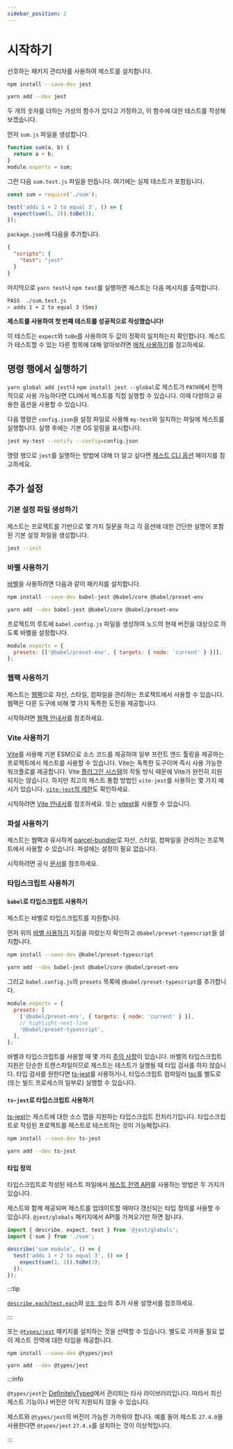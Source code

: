 ```yaml
---
sidebar_position: 2
---
```



# 시작하기

선호하는 패키지 관리자를 사용하여 제스트를 설치합니다.

<Tabs groupId="package-manager">
  <TabItem value="npm" label="npm" default>

```bash
npm install --save-dev jest
```

  </TabItem>
  <TabItem value="yarn" label="Yarn">

```bash
yarn add --dev jest
```

  </TabItem>
</Tabs>

두 개의 숫자를 더하는 가상의 함수가 있다고 가정하고, 이 함수에 대한 테스트를 작성해 보겠습니다.

먼저 `sum.js` 파일을 생성합니다.

```js
function sum(a, b) {
  return a + b;
}
module.exports = sum;
```

그런 다음 `sum.test.js` 파일을 만듭니다. 여기에는 실제 테스트가 포함됩니다.

```js
const sum = require('./sum');

test('adds 1 + 2 to equal 3', () => {
  expect(sum(1, 2)).toBe(3);
});
```

`package.json`에 다음을 추가합니다.

```json
{
  "scripts": {
    "test": "jest"
  }
}
```

마지막으로 `yarn test`나 `npm test`를 실행하면 제스트는 다음 메시지를 출력합니다.

```bash
PASS  ./sum.test.js
✓ adds 1 + 2 to equal 3 (5ms)
```

**제스트를 사용하여 첫 번째 테스트를 성공적으로 작성했습니다!**

이 테스트는 `expect`와 `toBe`를 사용하여 두 값이 정확히 일치하는지 확인합니다. 제스트가 테스트할 수 있는 다른 항목에 대해 알아보려면 [매처 사용하기](./매처-사용하기.md)를 참고하세요.

## 명령 행에서 실행하기

`yarn global add jest`나 `npm install jest --global`로 제스트가 `PATH`에서 전역적으로 사용 가능하다면 CLI에서 제스트를 직접 실행할 수 있습니다. 이때 다양하고 유용한 옵션을 사용할 수 있습니다.

다음 명령은 `config.json`을 설정 파일로 사용해 `my-test`와 일치하는 파일에 제스트를 실행합니다. 실행 후에는 기본 OS 알림을 표시합니다.

```bash
jest my-test --notify --config=config.json
```

명령 행으로 `jest`를 실행하는 방법에 대해 더 알고 싶다면 [제스트 CLI 옵션](https://jestjs.io/docs/29.1/cli) 페이지를 참고하세요.

## 추가 설정

### 기본 설정 파일 생성하기

제스트는 프로젝트를 기반으로 몇 가지 질문을 하고 각 옵션에 대한 간단한 설명이 포함된 기본 설정 파일을 생성합니다.

```bash
jest --init
```

### 바벨 사용하기

[바벨](https://babeljs.io/)을 사용하려면 다음과 같이 패키지를 설치합니다.

<Tabs groupId="package-manager">
  <TabItem value="npm" label="npm" default>

```bash
npm install --save-dev babel-jest @babel/core @babel/preset-env
```

  </TabItem>
  <TabItem value="yarn" label="Yarn">

```bash
yarn add --dev babel-jest @babel/core @babel/preset-env
```

  </TabItem>
</Tabs>

프로젝트의 루트에 `babel.config.js` 파일을 생성하여 노드의 현재 버전을 대상으로 하도록 바벨을 설정합니다.

```js title="babel.config.js"
module.exports = {
  presets: [['@babel/preset-env', { targets: { node: 'current' } }]],
};
```

### 웹팩 사용하기

제스트는 [웹팩](https://webpack.js.org/)으로 자산, 스타일, 컴파일을 관리하는 프로젝트에서 사용할 수 있습니다. 웹팩은 다른 도구에 비해 몇 가지 독특한 도전을 제공합니다.

시작하려면 [웹팩 안내서](https://jestjs.io/docs/29.1/webpack)를 참조하세요.

### Vite 사용하기

[Vite](https://vitejs.dev/)를 사용해 기본 ESM으로 소스 코드를 제공하여 일부 프런트 엔드 툴링을 제공하는 프로젝트에서 제스트를 사용할 수 있습니다. Vite는 독특한 도구이며 즉시 사용 가능한 워크플로를 제공합니다. Vite [플러그인 시스템](https://github.com/vitejs/vite/issues/1955#issuecomment-776009094)의 작동 방식 때문에 Vite가 완전히 지원되지는 않습니다. 하지만 최고의 제스트 통합 방법인 `vite-jest`를 사용하는 몇 가지 예시가 있습니다. [`vite-jest`의 제한](https://github.com/sodatea/vite-jest/tree/main/packages/vite-jest#limitations-and-differences-with-commonjs-tests)도 확인하세요.

시작하려면 [Vite 안내서](https://vitejs.dev/guide/)를 참조하세요. 또는 [vitest](https://github.com/vitest-dev/vitest)를 사용할 수 있습니다.

### 파설 사용하기

제스트는 웹팩과 유사하게 [parcel-bundler](https://parceljs.org/)로 자산, 스타일, 컴파일을 관리하는 프로젝트에서 사용할 수 있습니다. 파설에는 설정이 필요 없습니다.

시작하려면 공식 [문서](https://parceljs.org/docs/)를 참조하세요.

### 타입스크립트 사용하기

#### `babel`로 타입스크립트 사용하기

제스트는 바벨로 타입스크립트를 지원합니다.

먼저 위의 [바벨 사용하기](#using-babel) 지침을 따랐는지 확인하고 `@babel/preset-typescript`을 설치합니다.

<Tabs groupId="package-manager">
  <TabItem value="npm" label="npm" default>

```bash
npm install --save-dev @babel/preset-typescript
```

  </TabItem>
  <TabItem value="yarn" label="Yarn">

```bash
yarn add --dev babel-jest @babel/core @babel/preset-env
```

  </TabItem>
</Tabs>

그리고 `babel.config.js`의 `presets` 목록에 `@babel/preset-typescript`를 추가합니다.

```js title="babel.config.js"
module.exports = {
  presets: [
    ['@babel/preset-env', { targets: { node: 'current' } }],
    // highlight-next-line
    '@babel/preset-typescript',
  ],
};
```

바벨과 타입스크립트를 사용할 때 몇 가지 [주의 사항](https://babeljs.io/docs/en/babel-plugin-transform-typescript#caveats)이 있습니다. 바벨의 타입스크립트 지원은 단순한 트랜스파일이므로 제스트는 테스트가 실행될 때 타입 검사를 하지 않습니다. 타입 검사를 원한다면 [ts-jest](https://github.com/kulshekhar/ts-jest)를 사용하거나, 타입스크립트 컴파일러 [tsc](https://www.typescriptlang.org/docs/handbook/compiler-options.html)를 별도로 (또는 빌드 프로세스의 일부로) 실행할 수 있습니다.

#### `ts-jest`로 타입스크립트 사용하기

[ts-jest](https://github.com/kulshekhar/ts-jest)는 제스트에 대한 소스 맵을 지원하는 타입스크립트 전처리기입니다. 타입스크립트로 작성된 프로젝트를 제스트로 테스트하는 것이 가능해집니다.

<Tabs groupId="package-manager">
  <TabItem value="npm" label="npm" default>

```bash
npm install --save-dev ts-jest
```

  </TabItem>
  <TabItem value="yarn" label="Yarn">

```bash
yarn add --dev ts-jest
```

  </TabItem>
</Tabs>

#### 타입 정의

타입스크립트로 작성된 테스트 파일에서 [제스트 전역 API](https://jestjs.io/docs/29.1/api)를 사용하는 방법은 두 가지가 있습니다.

제스트와 함께 제공되며 제스트를 업데이트할 때마다 갱신되는 타입 정의를 사용할 수 있습니다. `@jest/globals` 패키지에서 API를 가져오기만 하면 됩니다.

```ts title="sum.test.ts"
import { describe, expect, test } from '@jest/globals';
import { sum } from './sum';

describe('sum module', () => {
  test('adds 1 + 2 to equal 3', () => {
    expect(sum(1, 2)).toBe(3);
  });
});
```

:::tip

[`describe.each`/`test.each`](https://jestjs.io/docs/29.1/api#typescript-usage)와 [`모조 함수`](https://jestjs.io/docs/29.1/mock-function-api#typescript-usage)의 추가 사용 설명서를 참조하세요.

:::

또는 [`@types/jest`](https://npmjs.com/package/@types/jest) 패키지를 설치하는 것을 선택할 수 있습니다. 별도로 가져올 필요 없이 제스트 전역에 대한 타입을 제공합니다.

<Tabs groupId="package-manager">
  <TabItem value="npm" label="npm" default>

```bash
npm install --save-dev @types/jest
```

  </TabItem>
  <TabItem value="yarn" label="Yarn">

```bash
yarn add --dev @types/jest
```

  </TabItem>
</Tabs>

:::info

`@types/jest`는 [DefinitelyTyped](https://github.com/DefinitelyTyped/DefinitelyTyped/tree/master/types/jest)에서 관리되는 타사 라이브러리입니다. 따라서 최신 제스트 기능이나 버전은 아직 지원되지 않을 수 있습니다.

제스트와 `@types/jest`의 버전이 가능한 가까워야 합니다. 예를 들어 제스트 `27.4.0`을 사용한다면 `@types/jest` `27.4.x`를 설치하는 것이 이상적입니다.

:::
